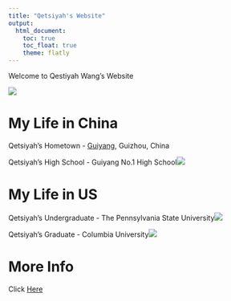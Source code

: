 ```yaml
---
title: "Qetsiyah's Website"
output: 
  html_document:
    toc: true
    toc_float: true
    theme: flatly
---
```


Welcome to Qestiyah Wang's Website

![](files/main_image.JPG)

# My Life in China

Qetsiyah's Hometown - [Guiyang](https://www.youtube.com/watch?v=eL0zVXn3iK8), Guizhou, China

Qetsiyah's High School - Guiyang No.1 High School![](files/highschool.jpeg)

# My Life in US

Qetsiyah's Undergraduate - The Pennsylvania State University![](files/psu.JPG)

Qetsiyah's Graduate - Columbia University![](files/columbia.jpg)

# More Info

Click [Here](profile.html)







